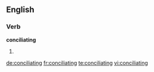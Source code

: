 
==English==

===Verb===
'''conciliating'''

# {{present participle of|[[conciliate]]}}

[[de:conciliating]]
[[fr:conciliating]]
[[te:conciliating]]
[[vi:conciliating]]